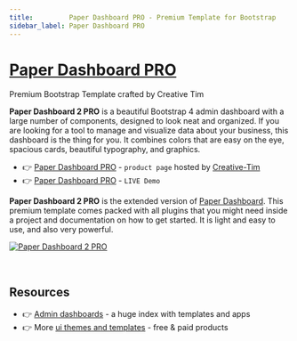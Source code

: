```yaml
---
title:         Paper Dashboard PRO - Premium Template for Bootstrap 
sidebar_label: Paper Dashboard PRO
---
```


# [Paper Dashboard PRO](https://www.creative-tim.com/product/paper-dashboard-2-pro?AFFILIATE=128200)

<SubHeading>Premium Bootstrap Template crafted by Creative Tim</SubHeading>

**Paper Dashboard 2 PRO** is a beautiful Bootstrap 4 admin dashboard with a large number of components, designed to look neat and organized. 
If you are looking for a tool to manage and visualize data about your business, this dashboard is the thing for you. 
It combines colors that are easy on the eye, spacious cards, beautiful typography, and graphics. 

- 👉 [Paper Dashboard PRO](https://www.creative-tim.com/product/paper-dashboard-2-pro?AFFILIATE=128200) - `product page` hosted by [Creative-Tim](../partners/creative-tim.mdx)
- 👉 [Paper Dashboard PRO](https://demos.creative-tim.com/paper-dashboard-2-pro/examples/dashboard.html?AFFILIATE=128200) - `LIVE Demo`

**Paper Dashboard 2 PRO** is the extended version of [Paper Dashboard](./paper-dashboard.mdx). 
This premium template comes packed with all plugins that you might need inside a project and documentation on how to get started. It is light and easy to use, and also very powerful.

[![Paper Dashboard 2 PRO](https://user-images.githubusercontent.com/51070104/224491514-fed003b4-7e3d-4ea9-a0b3-e6831f814859.png)](https://www.creative-tim.com/product/paper-dashboard-2-pro?AFFILIATE=128200)

<br />

## Resources

- 👉 [Admin dashboards](https://www.admin-dashboards.com/) - a huge index with templates and apps
- 👉 More [ui themes and templates](https://www.ui-themes.com/) - free & paid products
